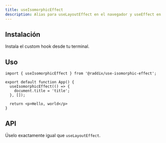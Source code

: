```yaml
---
title: useIsomorphicEffect
description: Alias para useLayoutEffect en el navegador y useEffect en el lado del servidor
---
```


## Instalación

Instala el custom hook desde tu terminal.

<Snippet pkg text='@raddix/use-isomorphic-effect' />

## Uso

```tsx
import { useIsomorphicEffect } from '@raddix/use-isomorphic-effect';

export default function App() {
  useIsomorphicEffect(() => {
    document.title = 'title';
  }, []);

  return <p>Hello, world</p>
}
```

## API

Úselo exactamente igual que `useLayoutEffect`.
